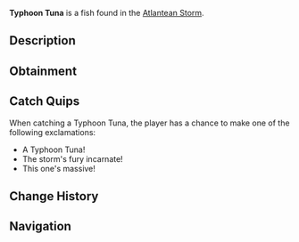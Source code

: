 {{FishInfobox
|image          = Typhoon Tuna.png
|rarity         = Rare
|sea            = First Sea
|location       = [[Atlantean Storm]]
|sublocation    = 
|sources        = Fishing Rod
|radar_location = 
|xp             = 450
|weather        = Rain
|time           = 
|season         = Winter
|bait           = Fish Head
|base_weight    = 45
|base_value     = 900
|weight_range   = 25
|base_chance    = 12
|base_resil     = 45
}}
'''Typhoon Tuna''' is a {{Rarity|Rare}} fish found in the [[Atlantean Storm]].

== Description ==
{{Description|A massive tuna species with storm-cloud coloring and unusual fin patterns. They swim in the heart of the Atlantean Storm, using the powerful currents to achieve incredible speeds.|Bestiary Entry}}

== Obtainment ==
{{Description|Found in the storm's strongest currents.|Bestiary Hint}}
{{Fish Availability|
Grand Reef/Atlantean Storm
|top_rods      = 
Krampus's Rod\138927.86\155622.59;
Magma Rod\131847.08\147690.92;
Leviathan's Fang Rod\122973.91\167694.38;
Plastic Rod\122185.97\136666.69;
Ethereal Prism Rod\109961.86\128462.09;
Buddy Bond Rod\90221.99\101572.91;
Firefly Rod\92478.23\199066.52;
Fast Rod\91595.27\190315.86;
Fungal Rod\77000.01\166481.4;
Lucky Rod\69749.18\162442.44;
Brick Built Rod\68068.86\142002.83;
Trident Rod\109869.15\161555.03;
Seraphic Rod\105718.67\130344.9;
No-Life Rod\104852.44\145589.5;
Free Spirit Rod\102851.63\151236.26;
Rod Of The Forgotten Fang\98880.86\121576.91;
Challenger's Rod\95435.98\124268.83;
Rod Of The Depths\88823.55\109232.38;
Rod Of The Exalted One\87626.28\110997.05;
Zeus Rod\86817.82\109864.57;
Verdant Shear Rod\85181.22\108031.6;
Blazebringer Rod\82435.8\104602.29;
Depthseeker Rod\78279.57\100617.02;
Avalanche Rod\70588.98\91119.97;
Volcanic Rod\67649.54\86084.85;
Steady Rod\28898.81\33551.05
|recommended   = Ethereal Prism Rod
}}

== Catch Quips ==
When catching a Typhoon Tuna, the player has a chance to make one of the following exclamations:
* A Typhoon Tuna!
* The storm's fury incarnate!
* This one's massive!

== Change History ==
{{Change History|{{subst:Current Version}}}}

== Navigation ==
{{Fish Navbox|Atlantean Storm}}